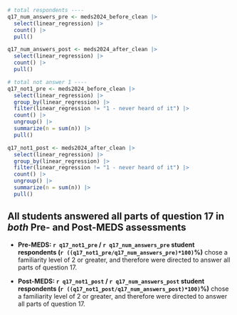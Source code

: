 
```r
# total respondents ----
q17_num_answers_pre <- meds2024_before_clean |> 
  select(linear_regression) |> 
  count() |> 
  pull()

q17_num_answers_post <- meds2024_after_clean |> 
  select(linear_regression) |> 
  count() |> 
  pull()

# total not answer 1 ----
q17_not1_pre <- meds2024_before_clean |> 
  select(linear_regression) |> 
  group_by(linear_regression) |>
  filter(linear_regression != "1 - never heard of it") |> 
  count() |>
  ungroup() |> 
  summarize(n = sum(n)) |> 
  pull()

q17_not1_post <- meds2024_after_clean |> 
  select(linear_regression) |> 
  group_by(linear_regression) |>
  filter(linear_regression != "1 - never heard of it") |> 
  count() |>
  ungroup() |> 
  summarize(n = sum(n)) |> 
  pull()
```

::: {.callout-note}
## All students answered all parts of question 17 in *both* Pre- and Post-MEDS assessments

- **Pre-MEDS: `r q17_not1_pre` / `r q17_num_answers_pre` student respondents (`r ((q17_not1_pre/q17_num_answers_pre)*100)`%)** chose a familiarity level of 2 or greater, and therefore were directed to answer all parts of question 17.

- **Post-MEDS: `r q17_not1_post` / `r q17_num_answers_post` student respondents (`r ((q17_not1_post/q17_num_answers_post)*100)`%)** chose a familiarity level of 2 or greater, and therefore were directed to answer all parts of question 17.
:::

